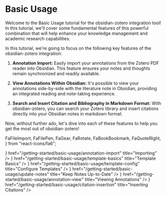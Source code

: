 # Basic Usage

Welcome to the Basic Usage tutorial for the obsidian-zotero integration tool! In this tutorial, we'll cover some fundamental features of this powerful combination that will help enhance your knowledge management and academic research capabilities.

In this tutorial, we're going to focus on the following key features of the obsidian-zotero integration:

1. **Annotation Import:** Easily import your annotations from the Zotero PDF reader into Obsidian. This feature ensures your notes and thoughts remain synchronized and readily available.

2. **View Annotations Within Obsidian:** It's possible to view your annotations side-by-side with the literature note in Obsidian, providing an integrated reading and note-taking experience.

3. **Search and Insert Citation and Bibliography in Markdown Format:** With obsidian-zotero, you can search your Zotero library and insert citations directly into your Obsidian notes in markdown format.

Now, without further ado, let's dive into each of these features to help you get the most out of obsidian-zotero!

  FaFileImport,
  FaFilePen,
  FaGear,
  FaRotate,
  FaBookBookmark,
  FaQuoteRight,
} from "react-icons/fa6";

<Cards>
  <Card icon={<FaFileImport />} href="/getting-started/basic-usage/annotation-import" title="Importing" />
  <Card icon={<FaFilePen />} href="/getting-started/basic-usage/template-basics" title="Template Basics" />
  <Card icon={<FaGear />} href="/getting-started/basic-usage/template-config" title="Configure Templates" />
  <Card icon={<FaRotate />} href="/getting-started/basic-usage/update-notes" title="Keep Notes Up-to-Date" />
  <Card icon={<FaBookBookmark />} href="/getting-started/basic-usage/annotation-view" title="Viewing Annotations" />
  <Card icon={<FaQuoteRight />} href="/getting-started/basic-usage/citation-insertion" title="Inserting Citations" />
</Cards>

